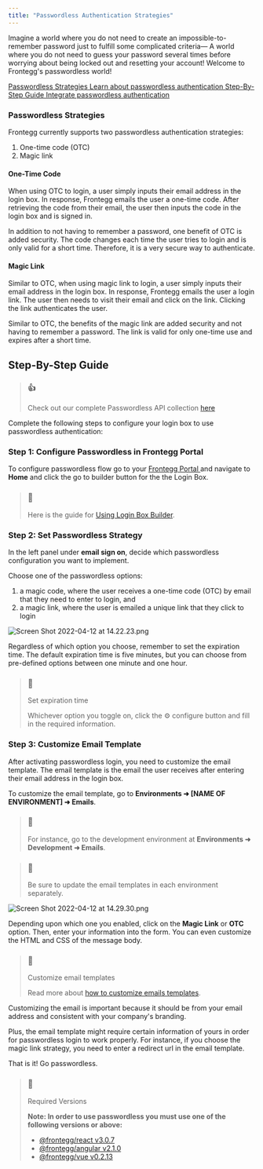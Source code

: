 ```yaml
---
title: "Passwordless Authentication Strategies"
---
```


Imagine a world where you do not need to create an impossible-to-remember password just to fulfill some complicated criteria— A world where you do not need to guess your password several times before worrying about being locked out and resetting your account! Welcome to Frontegg's passwordless world! 

[ Passwordless Strategies Learn about passwordless authentication ](#passwordless-strategies) [ Step-By-Step Guide Integrate passwordless authentication ](#step-by-step-guide) 

### Passwordless Strategies

Frontegg currently supports two passwordless authentication strategies: 

1. One-time code (OTC)
2. Magic link

#### One-Time Code

When using OTC to login, a user simply inputs their email address in the login box. In response, Frontegg emails the user a one-time code. After retrieving the code from their email, the user then inputs the code in the login box and is signed in.

In addition to not having to remember a password, one benefit of OTC is added security. The code changes each time the user tries to login and is only valid for a short time. Therefore, it is a very secure way to authenticate.

#### Magic Link

Similar to OTC, when using magic link to login, a user simply inputs their email address in the login box. In response, Frontegg emails the user a login link. The user then needs to visit their email and click on the link. Clicking the link authenticates the user. 

Similar to OTC, the benefits of the magic link are added security and not having to remember a password. The link is valid for only one-time use and expires after a short time. 

## Step-By-Step Guide

> ### 👍
> 
> Check out our complete Passwordless API collection [here](/reference/authenticationpasswordlesscontrollerv1%5Fsmscodeprelogin)

Complete the following steps to configure your login box to use passwordless authentication:

### Step 1: Configure Passwordless in Frontegg Portal

To configure passwordless flow go to your [Frontegg Portal ](https://portal.frontegg.com/) and navigate to **Home**  and click the go to builder button for the the Login Box.  
  
> ### 📘
> 
> Here is the guide for [Using Login Box Builder](/docs/using-login-box-builder).

  
### Step 2: Set Passwordless Strategy

In the left panel under **email sign on**, decide which passwordless configuration you want to implement. 

Choose one of the passwordless options:

1. a magic code, where the user receives a one-time code (OTC) by email that they need to enter to login, and
2. a magic link, where the user is emailed a unique link that they click to login
  
![](/images/7d629f7-Screen_Shot_2022-04-12_at_14.22.23.png "Screen Shot 2022-04-12 at 14.22.23.png")

  
Regardless of which option you choose, remember to set the expiration time. The default expiration time is five minutes, but you can choose from pre-defined options between one minute and one hour.

> ### 📘
> 
> Set expiration time
> 
> Whichever option you toggle on, click the ⚙ configure button and fill in the required information.

### Step 3: Customize Email Template

After activating passwordless login, you need to customize the email template. The email template is the email the user receives after entering their email address in the login box. 

To customize the email template, go to **Environments ➜ \[NAME OF ENVIRONMENT\] ➜ Emails**.  
  
> ### 📘
> 
> For instance, go to the development environment at **Environments ➜ Development ➜ Emails**.

  
> ### 🚧
> 
> Be sure to update the email templates in each environment separately.

  
![](/images/fbe26f6-Screen_Shot_2022-04-12_at_14.29.30.png "Screen Shot 2022-04-12 at 14.29.30.png")

Depending upon which one you enabled, click on the **Magic Link** or **OTC** option. Then, enter your information into the form. You can even customize the HTML and CSS of the message body.  
  
> ### 📘
> 
> Customize email templates
> 
> Read more about [how to customize emails templates](/docs/managing-email-templates).

  
Customizing the email is important because it should be from your email address and consistent with your company's branding. 

Plus, the email template might require certain information of yours in order for passwordless login to work properly. For instance, if you choose the magic link strategy, you need to enter a redirect url in the email template.

That is it! Go passwordless.  
  
> ### 📘
> 
> Required Versions
> 
> **Note: In order to use passwordless you must use one of the following versions or above:**
> 
> * [@frontegg/react v3.0.7](https://www.npmjs.com/package/@frontegg/react)
> * [@frontegg/angular v2.1.0](https://www.npmjs.com/package/@frontegg/angular)
> * [@frontegg/vue v0.2.13](https://www.npmjs.com/package/@frontegg/vue)
